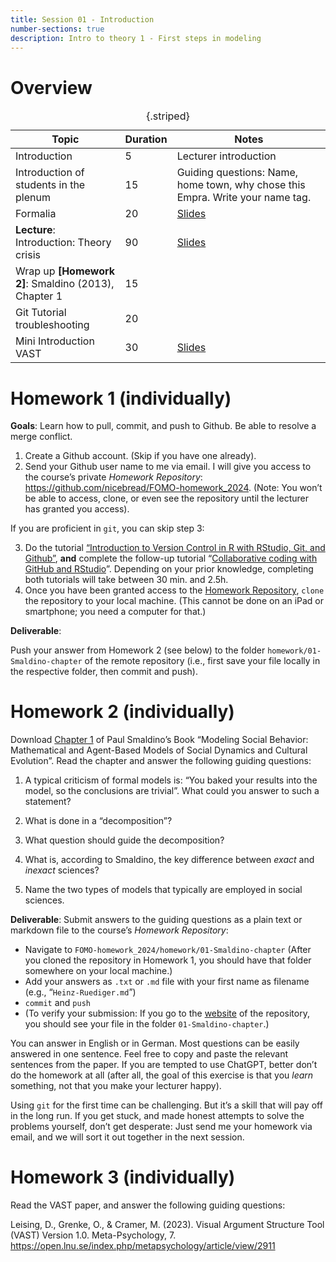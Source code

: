---
title: Session 01 - Introduction
number-sections: true
description: Intro to theory 1 - First steps in modeling
---

# Overview

| Topic                                                | Duration | Notes                                                                          |
| ---------------------------------------------------- | -------- | ------------------------------------------------------------------------------ |
| Introduction                                         | 5        | Lecturer introduction                                                          |
| Introduction of students in the plenum               | 15       | Guiding questions: Name, home town, why chose this Empra. Write your name tag. |
| Formalia                                             | 20       | [Slides](../lectures/Empra-Orga/Empra-Orga.qmd)                                |
| **Lecture**: Introduction: Theory crisis             | 90       | [Slides](../lectures/Intro1/FOMO-Psy_1_Theory_crisis.qmd)                      |
| Wrap up **[Homework 2]**: Smaldino (2013), Chapter 1 | 15       |                                                                                |
| Git Tutorial troubleshooting                         | 20       |                                                                                |
| Mini Introduction VAST                               | 30       | [Slides](TODO)                                                                 |

: {.striped}



# Homework 1 (individually)

**Goals**: Learn how to pull, commit, and push to Github. Be able to resolve a merge conflict.

1. Create a Github account. (Skip if you have one already).
2. Send your Github user name to me via email. I will give you access to the course's private *Homework Repository*: [https://github.com/nicebread/FOMO-homework_2024](https://github.com/nicebread/FOMO-homework_2024). (Note: You won't be able to access, clone, or even see the repository until the lecturer has granted you access).

If you are proficient in `git`, you can skip step 3:

3. Do the tutorial ["Introduction to Version Control in R with RStudio, Git, and Github"](https://malikaihle.github.io/Introduction-RStudio-Git-GitHub/), **and** complete the follow-up tutorial "[Collaborative coding with GitHub and RStudio](https://lmu-osc.github.io/Collaborative-RStudio-GitHub/)". Depending on your prior knowledge, completing both tutorials will take between 30 min. and 2.5h.
4. Once you have been granted access to the [Homework Repository](https://github.com/nicebread/FOMO-homework_2024), `clone` the repository to your local machine. (This cannot be done on an iPad or smartphone; you need a computer for that.)

**Deliverable**: 

Push your answer from Homework 2 (see below) to the folder `homework/01-Smaldino-chapter` of the remote repository (i.e., first save your file locally in the respective folder, then commit and push).

# Homework 2 (individually)

Download [Chapter 1](https://pup-assets.imgix.net/onix/images/9780691224145/9780691224138.pdf) of Paul Smaldino's Book "Modeling Social Behavior: Mathematical and Agent-Based Models of Social Dynamics and Cultural Evolution". Read the chapter and answer the following guiding questions:

1. A typical criticism of formal models is: "You baked your results into the model, so the conclusions are trivial". What could you answer to such a statement?

<!-- Answer: Yes, the conclusions follow directly from the assumptions - to that extent, the criticism has a true core. But that does not diminish the usefulness of formal models: Often the conclusions don't trivialy follow from the assumptions; humans are not good in directly inferring conclusions from, say, non-linear or complex models. Models allow to check, whether our assumptions *actually* lead to the phenomena that should be explained. -->

2. What is done in a "decomposition"?

<!-- Answer: A decomposition gives answers to the following questions: What are the parts of the system we are interested in? What are their properties? What are the relationships between the parts and their properties? How do those properties and relationships change?  -->

3. What question should guide the decomposition?

<!-- Answer: How you decompose a system depends on the questions you are trying to answer with your model and on the granularity required for answers to those questions. It is the question that determines the relevant parts of the system! -->

4. What is, according to Smaldino, the key difference between *exact* and *inexact* sciences?

<!-- Answer: In the exact sciences, theories involve direct mappings between measurable constructs and model predictions— the terms in their fundamental equations all have universally-accepted units.
The inexact sciences are those in which the mappings between measurements and theo- ries are imprecise. -->

5. Name the two types of models that typically are employed in social sciences.

<!-- Answer: Equation-based models and agent-based models -->

**Deliverable**: Submit answers to the guiding questions as a plain text or markdown file to the course's *Homework Repository*:

- Navigate to `FOMO-homework_2024/homework/01-Smaldino-chapter` (After you cloned the repository in Homework 1, you should have that folder somewhere on your local machine.)
- Add your answers as `.txt` or `.md` file with your first name as filename (e.g., "`Heinz-Ruediger.md`")
- `commit` and `push`
- (To verify your submission: If you go to the [website](https://github.com/nicebread/FOMO-homework_2024) of the repository, you should see your file in the folder `01-Smaldino-chapter`.)

You can answer in English or in German. Most questions can be easily answered in one sentence. Feel free to copy and paste the relevant sentences from the paper. If you are tempted to use ChatGPT, better don't do the homework at all (after all, the goal of this exercise is that you *learn* something, not that you make your lecturer happy).

Using `git` for the first time can be challenging. But it's a skill that will pay off in the long run. If you get stuck, and made honest attempts to solve the problems yourself, don't get desperate: Just send me your homework via email, and we will sort it out together in the next session.



# Homework 3 (individually)

Read the VAST paper, and answer the following guiding questions:

Leising, D., Grenke, O., & Cramer, M. (2023). Visual Argument Structure Tool (VAST) Version 1.0. Meta-Psychology, 7. [https://open.lnu.se/index.php/metapsychology/article/view/2911](https://open.lnu.se/index.php/metapsychology/article/view/2911)


